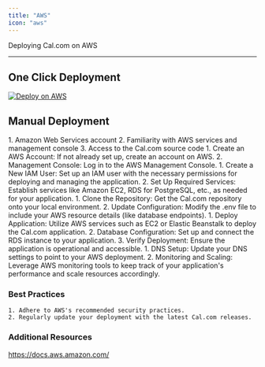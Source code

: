 ```yaml
---
title: "AWS"
icon: "aws"
---
```


Deploying Cal.com on AWS
___


## One Click Deployment

<a href="https://console.aws.amazon.com/amplify/home#/deploy?repo=https://github.com/calcom/docker" target="_blank">
<img src="https://oneclick.amplifyapp.com/button.svg" noZoom alt="Deploy on AWS" />
</a>

## Manual Deployment
<Steps>
  <Step title="Prerequisites">
    1. Amazon Web Services account
    2. Familiarity with AWS services and management console
    3. Access to the Cal.com source code
  </Step>
  <Step title="AWS Environment Setup">
    1. Create an AWS Account: If not already set up, create an account on AWS.
    2. Management Console: Log in to the AWS Management Console.
  </Step>
  <Step title="Creating AWS Resources">
    1. Create a New IAM User: Set up an IAM user with the necessary permissions for deploying and managing the application.
    2. Set Up Required Services: Establish services like Amazon EC2, RDS for PostgreSQL, etc., as needed for your application.
  </Step>
  <Step title="Configuring Cal.com">
    1. Clone the Repository: Get the Cal.com repository onto your local environment.
    2. Update Configuration: Modify the .env file to include your AWS resource details (like database endpoints).
  </Step>
  <Step title="Deploying on AWS">
    1. Deploy Application: Utilize AWS services such as EC2 or Elastic Beanstalk to deploy the Cal.com application.
    2. Database Configuration: Set up and connect the RDS instance to your application.
    3. Verify Deployment: Ensure the application is operational and accessible.
  </Step>
  <Step title="Post-Deployment Steps">
    1. DNS Setup: Update your DNS settings to point to your AWS deployment.
    2. Monitoring and Scaling: Leverage AWS monitoring tools to keep track of your application's performance and scale resources accordingly.
  </Step>
</Steps>

### Best Practices

    1. Adhere to AWS's recommended security practices.
    2. Regularly update your deployment with the latest Cal.com releases.


### Additional Resources

https://docs.aws.amazon.com/